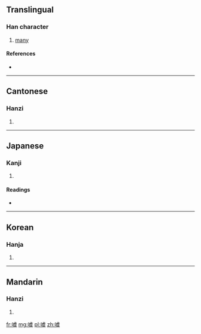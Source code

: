 ==Translingual==

===Han character===
{{Han char|rn=30|rad=口|as=13|sn=16|four=6103<sub>4</sub>|canj=口卜心大 (RYPK)}}

# [[many]]

====References====
* {{Han ref|kx=0211.050|dkj=04408|dj=0433.230|hdz=10690.030|uh=5673|ud=22131|bh=E940|bd=59712}}

----

==Cantonese==

===Hanzi===
{{yue-hanzi|jyut=|y=keuk3}}

# {{defn|lang=yue|sort=口13}}

----

==Japanese==

===Kanji===
{{ja-kanji|grade=|rs=口13}}

# {{defn|lang=ja|sort=口13}}

====Readings====
* {{ja-readings|on=[[ぐ]] (gu)|kun=}}

----

==Korean==

===Hanja===
{{ko-hanja|hangeul=우|rv=u|mr=u}}

# {{defn|lang=ko|sort=口13}}

----

==Mandarin==

===Hanzi===
{{cmn-hanzi|pin=[[yǔ]] ([[yu3]])|wg=yü<sup>3</sup>}}

# {{defn|lang=cmn|sort=口13}}

[[fr:噳]]
[[mg:噳]]
[[pl:噳]]
[[zh:噳]]